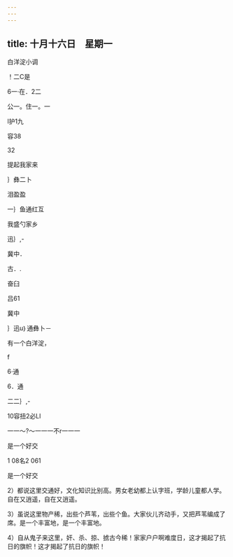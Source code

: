 ```yaml
---
---
---
```

title: 十月十六日　星期一
---




白洋淀小调

！二C是

6一·在．2二

公一。住一。一

l护1九

容38

32

提起我家来

｝彝二卜

泪盈盈

一｝鱼通红互

我盛勺家乡

迅｝,-

冀中．

古．.

奋臼

吕61

冀中

｝迅u｝通彝卜－

有一个白洋淀，

f

6·通

6．通

二二｝,-

10容扭2必Ll

一一～?～一一一不r一一一

是一个好交

1 08名2 061

是一个好交

2）都说这里交通好，文化知识比别高。男女老幼都上认字班，学龄儿童都人学。自在又逍遥，自在又逍遥。

3）虽说这里物产稀，出些个芦苇，出些个鱼。大家伙儿齐动手，又把芦苇编成了席。是一个丰富地，是一个丰富地。

4）自从鬼子来这里，奸、杀、掠、掳古今稀！家家户户啊难度日，这才揭起了抗日的旗帜！这才揭起了抗日的旗帜！